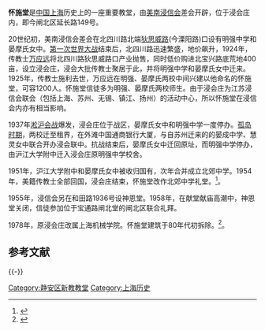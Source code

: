 '''怀施堂'''是[[中国|中国]][[上海|上海]]历史上的一座重要教堂，由[[美南浸信会|美南浸信会]]差会开辟，位于浸会庄内，即今闸北区延长路149号。

20世纪初，美南浸信会差会在北四川路北端[[狄思威路|狄思威路]](今溧阳路)口设有明强中学和晏摩氏女中。[[第一次世界大战|第一次世界大战]]结束后，北四川路迅速繁盛，地价飙升，1924年，传教士[[万应远|万应远]]将北四川路狄思威路口产业抛售，同时低价购进北宝兴路底荒地400亩，设立浸会庄，浸会大批传教士聚居于此，并将明强中学和晏摩氏女中迁来。1925年，传教士施利去世，万应远在明强、晏摩氏两校中间兴建以他命名的怀施堂，可容1200人。怀施堂信徒多为明强、晏摩氏两校师生。由于浸会庄为江苏浸信会联会（包括上海、苏州、无锡、镇江、扬州）的活动中心，所以怀施堂在浸信会内亦有相当影响。

1937年[[淞沪会战|淞沪会战]]爆发，浸会庄位于战区，晏摩氏女中和明强中学一度停办。[[孤岛时期|孤岛时期]]，两校迁至租界，在外滩中国通商银行大厦，与自苏州迁来的的晏成中学、慧灵女中联合开办浸会联中。抗战结束后，晏摩氏女中迁回原址，而明强中学停办，由沪江大学附中迁入浸会庄原明强中学校舍。

1951年，沪江大学附中和晏摩氏女中被收归国有，次年合并成立北郊中学。1954年，美籍传教士全部回国，浸会庄结束，怀施堂改作北郊中学礼堂。<ref>{{cite web 
  | last =   
  | first =   
  | authorlink =   
  | title =  闸北区志 >> 第三十八编民族·宗教 >> 第二章宗教 >> 第三节 基督教 
  | publisher =   
  | url =  http://www.shtong.gov.cn/newsite/node2/node4/node2249/zabei/node40585/node40601/node63400/userobject1ai26022.html 
  | accessdate =  2010-05-12 
  | archive-date =  2008-02-25 
  | archive-url =  https://web.archive.org/web/20080225153028/http://www.shtong.gov.cn/newsite/node2/node4/node2249/zabei/node40585/node40601/node63400/userobject1ai26022.html 
  | dead-url =  no 
  }}</ref>。

1955年，浸信会另在和田路1936号设神恩堂。1958年，在献堂献庙高潮中，神恩堂关闭，信徒参加位于宝通路闸北堂的闸北区联合礼拜。

1978年，原浸会庄改属上海机械学院。怀施堂建筑于80年代初拆除。<ref>{{cite web 
 |last= 
 |first= 
 |authorlink= 
 |title=上海宗教志 >> 第五编基督教 >> 第一章场所 >> 第二节　差会所属教堂 
 |publisher= 
 |url=http://www.shtong.gov.cn/newsite/node2/node2245/node75195/node75204/node75303/node75317/userobject1ai92056.html 
 |accessdate=2010-05-12 
 |deadurl=yes 
 |archiveurl=https://web.archive.org/web/20150709114130/http://www.shtong.gov.cn/newsite/node2/node2245/node75195/node75204/node75303/node75317/userobject1ai92056.html 
 |archivedate=2015-07-09 
 }}</ref>。  

==参考文献==
<div class="references-small">
<references />
</div>

{{-}}

[[Category:静安区新教教堂|Category:静安区新教教堂]]
[[Category:上海历史|Category:上海历史]]